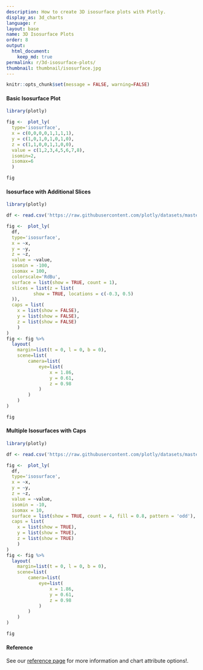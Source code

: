 ```yaml
---
description: How to create 3D isosurface plots with Plotly.
display_as: 3d_charts
language: r
layout: base
name: 3D Isosurface Plots
order: 8
output:
  html_document:
    keep_md: true
permalink: r/3d-isosurface-plots/
thumbnail: thumbnail/isosurface.jpg
---
```


```r
knitr::opts_chunk$set(message = FALSE, warning=FALSE)
```
#### Basic Isosurface Plot

```r
library(plotly)

fig <-  plot_ly(
  type='isosurface',
  x = c(0,0,0,0,1,1,1,1),
  y = c(1,0,1,0,1,0,1,0),
  z = c(1,1,0,0,1,1,0,0),
  value = c(1,2,3,4,5,6,7,8),
  isomin=2,
  isomax=6
  )

fig
```

#### Isosurface with Additional Slices

```r
library(plotly)

df <- read.csv('https://raw.githubusercontent.com/plotly/datasets/master/clebsch-cubic.csv')

fig <-  plot_ly(
  df,
  type='isosurface',
  x = ~x,
  y = ~y,
  z = ~z,
  value = ~value,
  isomin = -100,
  isomax = 100,
  colorscale='RdBu',
  surface = list(show = TRUE, count = 1),
  slices = list(z = list(
          show = TRUE, locations = c(-0.3, 0.5)
  )),
  caps = list(
    x = list(show = FALSE),
    y = list(show = FALSE),
    z = list(show = FALSE)
    )
) 
fig <- fig %>%
  layout(
    margin=list(t = 0, l = 0, b = 0),
    scene=list(
        camera=list(
            eye=list(
                x = 1.86,
                y = 0.61,
                z = 0.98
            )
        )
    )
)

fig
```

#### Multiple Isosurfaces with Caps

```r
library(plotly)

df <- read.csv('https://raw.githubusercontent.com/plotly/datasets/master/clebsch-cubic.csv')

fig <-  plot_ly(
  df,
  type='isosurface',
  x = ~x,
  y = ~y,
  z = ~z,
  value = ~value,
  isomin = -10,
  isomax = 10,
  surface = list(show = TRUE, count = 4, fill = 0.8, pattern = 'odd'),
  caps = list(
    x = list(show = TRUE),
    y = list(show = TRUE),
    z = list(show = TRUE)
    )
) 
fig <- fig %>%
  layout(
    margin=list(t = 0, l = 0, b = 0),
    scene=list(
        camera=list(
            eye=list(
                x = 1.86,
                y = 0.61,
                z = 0.98
            )
        )
    )
)

fig
```


#### Reference

See our [reference page](https://plot.ly/r/reference/) for more information and chart attribute options!.